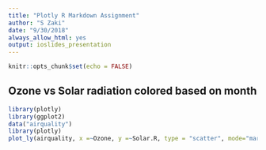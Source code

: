 ```yaml
---
title: "Plotly R Markdown Assignment"
author: "S Zaki"
date: "9/30/2018"
always_allow_html: yes
output: ioslides_presentation
---
```


```r
knitr::opts_chunk$set(echo = FALSE)
```

## Ozone vs Solar radiation colored based on month

```r

library(plotly)
library(ggplot2)
data("airquality")
library(plotly)
plot_ly(airquality, x =~Ozone, y =~Solar.R, type = "scatter", mode="markers",color = ~Month)

```